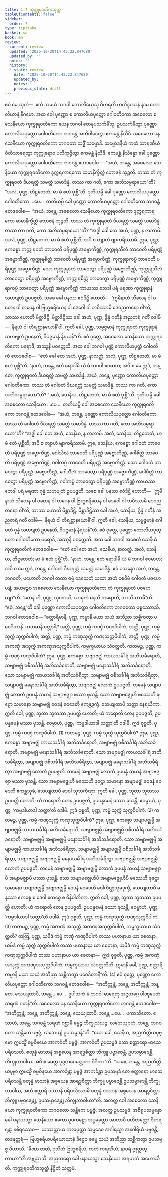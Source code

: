 ```yaml
---
title: 1.7 ကုက္ကုရဝတိကသုတ္တ
tableOfContents: false
sidebar:
  order: 7
type: tipitaka
basket: su
book: mn
review:
  current: review
  updated: '2025-10-20T14:43:22.847680'
  updated_by: ''
  notes: ''
  history:
  - state: review
    date: '2025-10-20T14:43:22.847680'
    updated_by: ''
    notes: ''
    previous_state: draft
---
```



<DynamicBreadcrumb />


<ReviewStatus review={frontmatter.review} showDetails={true} />

<HypothesisAnnotation frontmatter={frontmatter} />

<Division number="78" book="mn" e="ch" v="24" p="151">

<Paragraph number="210" book="mn">
ဧဝံ မေ သုတံ—  ဧကံ သမယံ ဘဂဝါ ကောလိယေသု ဝိဟရတိ ဟလိဒ္ဒဝသနံ နာမ ကောလိယာနံ နိဂမော. အထ ခေါ ပုဏ္ဏော စ ကောလိယပုတ္တော ဂေါဝတိကော အစေလော စ သေနိယော ကုက္ကုရဝတိကော ယေန ဘဂဝါ တေနုပသင်္ကမိံသု; ဥပသင်္ကမိတွာ ပုဏ္ဏော ကောလိယပုတ္တော ဂေါဝတိကော ဘဂဝန္တံ အဘိဝါဒေတွာ ဧကမန္တံ နိသီဒိ. အစေလော ပန သေနိယော ကုက္ကုရဝတိကော ဘဂဝတာ သဒ္ဓိံ သမ္မောဒိ. သမ္မောဒနီယံ ကထံ သာရဏီယံ ဝီတိသာရေတွာ ကုက္ကုရောဝ ပလိကုဇ္ဇိတွာ ဧကမန္တံ နိသီဒိ. ဧကမန္တံ နိသိန္နော ခေါ ပုဏ္ဏော ကောလိယပုတ္တော ဂေါဝတိကော ဘဂဝန္တံ ဧတဒဝေါစ—  “အယံ, ဘန္တေ, အစေလော သေနိယော ကုက္ကုရဝတိကော ဒုက္ကရကာရကော ဆမာနိက္ခိတ္တံ ဘောဇနံ ဘုဉ္ဇတိ. တဿ တံ ကုက္ကုရဝတံ ဒီဃရတ္တံ သမတ္တံ သမာဒိန္နံ. တဿ ကာ ဂတိ, ကော အဘိသမ္ပရာယော”တိ? “အလံ, ပုဏ္ဏ, တိဋ္ဌတေတံ; မာ မံ ဧတံ ပုစ္ဆီ”တိ. ဒုတိယမ္ပိ ခေါ ပုဏ္ဏော ကောလိယပုတ္တော ဂေါဝတိကော …ပေ…  တတိယမ္ပိ ခေါ ပုဏ္ဏော ကောလိယပုတ္တော ဂေါဝတိကော ဘဂဝန္တံ ဧတဒဝေါစ—  “အယံ, ဘန္တေ, အစေလော သေနိယော ကုက္ကုရဝတိကော ဒုက္ကရကာရကော ဆမာနိက္ခိတ္တံ ဘောဇနံ ဘုဉ္ဇတိ. တဿ တံ ကုက္ကုရဝတံ ဒီဃရတ္တံ သမတ္တံ သမာဒိန္နံ. တဿ ကာ ဂတိ, ကော အဘိသမ္ပရာယော”တိ?
</Paragraph>

</Division>
<Division number="79" book="mn" e="ch" v="24" p="152">

<Paragraph number="211" book="mn">
“အဒ္ဓါ ခေါ တေ အဟံ, ပုဏ္ဏ, န လဘာမိ. အလံ, ပုဏ္ဏ, တိဋ္ဌတေတံ; မာ မံ ဧတံ ပုစ္ဆီတိ; အပိ စ တျာဟံ ဗျာကရိဿာမိ. ဣဓ, ပုဏ္ဏ, ဧကစ္စော ကုက္ကုရဝတံ ဘာဝေတိ ပရိပုဏ္ဏံ အဗ္ဗောကိဏ္ဏံ, ကုက္ကုရသီလံ ဘာဝေတိ ပရိပုဏ္ဏံ အဗ္ဗောကိဏ္ဏံ, ကုက္ကုရစိတ္တံ ဘာဝေတိ ပရိပုဏ္ဏံ အဗ္ဗောကိဏ္ဏံ, ကုက္ကုရာကပ္ပံ ဘာဝေတိ ပရိပုဏ္ဏံ အဗ္ဗောကိဏ္ဏံ. သော ကုက္ကုရဝတံ ဘာဝေတွာ ပရိပုဏ္ဏံ အဗ္ဗောကိဏ္ဏံ, ကုက္ကုရသီလံ ဘာဝေတွာ ပရိပုဏ္ဏံ အဗ္ဗောကိဏ္ဏံ, ကုက္ကုရစိတ္တံ ဘာဝေတွာ ပရိပုဏ္ဏံ အဗ္ဗောကိဏ္ဏံ, ကုက္ကုရာကပ္ပံ ဘာဝေတွာ ပရိပုဏ္ဏံ အဗ္ဗောကိဏ္ဏံ ကာယဿ ဘေဒါ ပရံ မရဏာ ကုက္ကုရာနံ သဟဗျတံ ဥပပဇ္ဇတိ. သစေ ခေါ ပနဿ ဧဝံဒိဋ္ဌိ ဟောတိ—  ‘ဣမိနာဟံ သီလေန ဝါ ဝတေန ဝါ တပေန ဝါ ဗြဟ္မစရိယေန ဝါ ဒေဝေါ ဝါ ဘဝိဿာမိ ဒေဝညတရော ဝါ’တိ, သာဿ ဟောတိ မိစ္ဆာဒိဋ္ဌိ. မိစ္ဆာဒိဋ္ဌိဿ ခေါ အဟံ, ပုဏ္ဏ, ဒွိန္နံ ဂတီနံ အညတရံ ဂတိံ ဝဒါမိ—  နိရယံ ဝါ တိရစ္ဆာနယောနိံ ဝါ. ဣတိ ခေါ, ပုဏ္ဏ, သမ္ပဇ္ဇမာနံ ကုက္ကုရဝတံ ကုက္ကုရာနံ သဟဗျတံ ဥပနေတိ, ဝိပဇ္ဇမာနံ နိရယန်”တိ. ဧဝံ ဝုတ္တေ, အစေလော သေနိယော ကုက္ကုရဝတိကော ပရောဒိ, အဿူနိ ပဝတ္တေသိ.
</Paragraph>

<Paragraph number="212" book="mn">
အထ ခေါ ဘဂဝါ ပုဏ္ဏံ ကောလိယပုတ္တံ ဂေါဝတိကံ ဧတဒဝေါစ—  “ဧတံ ခေါ တေ အဟံ, ပုဏ္ဏ, နာလတ္ထံ. အလံ, ပုဏ္ဏ, တိဋ္ဌတေတံ; မာ မံ ဧတံ ပုစ္ဆီ”တိ. “နာဟံ, ဘန္တေ, ဧတံ ရောဒါမိ ယံ မံ ဘဂဝါ ဧဝမာဟ; အပိ စ မေ ဣဒံ, ဘန္တေ, ကုက္ကုရဝတံ ဒီဃရတ္တံ သမတ္တံ သမာဒိန္နံ. အယံ, ဘန္တေ, ပုဏ္ဏော ကောလိယပုတ္တော ဂေါဝတိကော. တဿ တံ ဂေါဝတံ ဒီဃရတ္တံ သမတ္တံ သမာဒိန္နံ. တဿ ကာ ဂတိ, ကော အဘိသမ္ပရာယော”တိ? “အလံ, သေနိယ, တိဋ္ဌတေတံ; မာ မံ ဧတံ ပုစ္ဆီ”တိ. ဒုတိယမ္ပိ ခေါ အစေလော သေနိယော …ပေ…  တတိယမ္ပိ ခေါ အစေလော သေနိယော ကုက္ကုရဝတိကော ဘဂဝန္တံ ဧတဒဝေါစ—  “အယံ, ဘန္တေ, ပုဏ္ဏော ကောလိယပုတ္တော ဂေါဝတိကော. တဿ တံ ဂေါဝတံ ဒီဃရတ္တံ သမတ္တံ သမာဒိန္နံ. တဿ ကာ ဂတိ, ကော အဘိသမ္ပရာယော”တိ?
</Paragraph>

</Division>
<Division number="80" book="mn" e="ch" v="24" p="155">

<Paragraph number="213" book="mn">
“အဒ္ဓါ ခေါ တေ အဟံ, သေနိယ, န လဘာမိ. အလံ, သေနိယ, တိဋ္ဌတေတံ; မာ မံ ဧတံ ပုစ္ဆီတိ; အပိ စ တျာဟံ ဗျာကရိဿာမိ. ဣဓ, သေနိယ, ဧကစ္စော ဂေါဝတံ ဘာဝေတိ ပရိပုဏ္ဏံ အဗ္ဗောကိဏ္ဏံ, ဂေါသီလံ ဘာဝေတိ ပရိပုဏ္ဏံ အဗ္ဗောကိဏ္ဏံ, ဂေါစိတ္တံ ဘာဝေတိ ပရိပုဏ္ဏံ အဗ္ဗောကိဏ္ဏံ, ဂဝါကပ္ပံ ဘာဝေတိ ပရိပုဏ္ဏံ အဗ္ဗောကိဏ္ဏံ. သော ဂေါဝတံ ဘာဝေတွာ ပရိပုဏ္ဏံ အဗ္ဗောကိဏ္ဏံ, ဂေါသီလံ ဘာဝေတွာ ပရိပုဏ္ဏံ အဗ္ဗောကိဏ္ဏံ, ဂေါစိတ္တံ ဘာဝေတွာ ပရိပုဏ္ဏံ အဗ္ဗောကိဏ္ဏံ, ဂဝါကပ္ပံ ဘာဝေတွာ ပရိပုဏ္ဏံ အဗ္ဗောကိဏ္ဏံ ကာယဿ ဘေဒါ ပရံ မရဏာ ဂုန္နံ သဟဗျတံ ဥပပဇ္ဇတိ. သစေ ခေါ ပနဿ ဧဝံဒိဋ္ဌိ ဟောတိ—  ‘ဣမိနာဟံ သီလေန ဝါ ဝတေန ဝါ တပေန ဝါ ဗြဟ္မစရိယေန ဝါ ဒေဝေါ ဝါ ဘဝိဿာမိ ဒေဝညတရော ဝါ’တိ, သာဿ ဟောတိ မိစ္ဆာဒိဋ္ဌိ. မိစ္ဆာဒိဋ္ဌိဿ ခေါ အဟံ, သေနိယ, ဒွိန္နံ ဂတီနံ အညတရံ ဂတိံ ဝဒါမိ—  နိရယံ ဝါ တိရစ္ဆာနယောနိံ ဝါ. ဣတိ ခေါ, သေနိယ, သမ္ပဇ္ဇမာနံ ဂေါဝတံ ဂုန္နံ သဟဗျတံ ဥပနေတိ, ဝိပဇ္ဇမာနံ နိရယန်”တိ. ဧဝံ ဝုတ္တေ, ပုဏ္ဏော ကောလိယပုတ္တော ဂေါဝတိကော ပရောဒိ, အဿူနိ ပဝတ္တေသိ.
</Paragraph>

<Paragraph number="214" book="mn">
အထ ခေါ ဘဂဝါ အစေလံ သေနိယံ ကုက္ကုရဝတိကံ ဧတဒဝေါစ—  “ဧတံ ခေါ တေ အဟံ, သေနိယ, နာလတ္ထံ. အလံ, သေနိယ, တိဋ္ဌတေတံ; မာ မံ ဧတံ ပုစ္ဆီ”တိ. “နာဟံ, ဘန္တေ, ဧတံ ရောဒါမိ ယံ မံ ဘဂဝါ ဧဝမာဟ; အပိ စ မေ ဣဒံ, ဘန္တေ, ဂေါဝတံ ဒီဃရတ္တံ သမတ္တံ သမာဒိန္နံ. ဧဝံ ပသန္နော အဟံ, ဘန္တေ, ဘဂဝတိ; ပဟောတိ ဘဂဝါ တထာ ဓမ္မံ ဒေသေတုံ ယထာ အဟံ စေဝိမံ ဂေါဝတံ ပဇဟေယျံ, အယဉ္စေဝ အစေလော သေနိယော ကုက္ကုရဝတိကော တံ ကုက္ကုရဝတံ ပဇဟေယျာ”တိ. “တေန ဟိ, ပုဏ္ဏ, သုဏာဟိ, သာဓုကံ မနသိ ကရောဟိ, ဘာသိဿာမီ”တိ. “ဧဝံ, ဘန္တေ”တိ ခေါ ပုဏ္ဏော ကောလိယပုတ္တော ဂေါဝတိကော ဘဂဝတော ပစ္စဿောသိ. ဘဂဝါ ဧတဒဝေါစ—
</Paragraph>

</Division>
<Division number="81" book="mn" e="ch" v="24" p="157">

<Paragraph number="215" book="mn">
“စတ္တာရိမာနိ, ပုဏ္ဏ, ကမ္မာနိ မယာ သယံ အဘိညာ သစ္ဆိကတွာ ပဝေဒိတာနိ. ကတမာနိ စတ္တာရိ? အတ္ထိ, ပုဏ္ဏ, ကမ္မံ ကဏှံ ကဏှဝိပါကံ; အတ္ထိ, ပုဏ္ဏ, ကမ္မံ သုက္ကံ သုက္ကဝိပါကံ; အတ္ထိ, ပုဏ္ဏ, ကမ္မံ ကဏှသုက္ကံ ကဏှသုက္ကဝိပါကံ; အတ္ထိ, ပုဏ္ဏ, ကမ္မံ အကဏှံ အသုက္ကံ အကဏှအသုက္ကဝိပါကံ, ကမ္မက္ခယာယ သံဝတ္တတိ.
</Paragraph>

<Paragraph number="216" book="mn">
ကတမဉ္စ, ပုဏ္ဏ, ကမ္မံ ကဏှံ ကဏှဝိပါကံ? ဣဓ, ပုဏ္ဏ, ဧကစ္စော သဗျာဗဇ္ဈံ ကာယသင်္ခါရံ အဘိသင်္ခရောတိ, သဗျာဗဇ္ဈံ ဝစီသင်္ခါရံ အဘိသင်္ခရောတိ, သဗျာဗဇ္ဈံ မနောသင်္ခါရံ အဘိသင်္ခရောတိ. သော သဗျာဗဇ္ဈံ ကာယသင်္ခါရံ အဘိသင်္ခရိတွာ, သဗျာဗဇ္ဈံ ဝစီသင်္ခါရံ အဘိသင်္ခရိတွာ, သဗျာဗဇ္ဈံ မနောသင်္ခါရံ အဘိသင်္ခရိတွာ, သဗျာဗဇ္ဈံ လောကံ ဥပပဇ္ဇတိ. တမေနံ သဗျာဗဇ္ဈံ လောကံ ဥပပန္နံ သမာနံ သဗျာဗဇ္ဈာ ဖဿာ ဖုသန္တိ. သော သဗျာဗဇ္ဈေဟိ ဖဿေဟိ ဖုဋ္ဌော သမာနော သဗျာဗဇ္ဈံ ဝေဒနံ ဝေဒေတိ ဧကန္တဒုက္ခံ, သေယျထာပိ သတ္တာ နေရယိကာ. ဣတိ ခေါ, ပုဏ္ဏ, ဘူတာ ဘူတဿ ဥပပတ္တိ ဟောတိ; ယံ ကရောတိ တေန ဥပပဇ္ဇတိ, ဥပပန္နမေနံ ဖဿာ ဖုသန္တိ. ဧဝမ္ပာဟံ, ပုဏ္ဏ, ‘ကမ္မဒါယာဒါ သတ္တာ’တိ ဝဒါမိ. ဣဒံ ဝုစ္စတိ, ပုဏ္ဏ, ကမ္မံ ကဏှံ ကဏှဝိပါကံ. (1)
</Paragraph>

<Paragraph number="217" book="mn">
ကတမဉ္စ, ပုဏ္ဏ, ကမ္မံ သုက္ကံ သုက္ကဝိပါကံ? ဣဓ, ပုဏ္ဏ, ဧကစ္စော အဗျာဗဇ္ဈံ ကာယသင်္ခါရံ အဘိသင်္ခရောတိ, အဗျာဗဇ္ဈံ ဝစီသင်္ခါရံ အဘိသင်္ခရောတိ, အဗျာဗဇ္ဈံ မနောသင်္ခါရံ အဘိသင်္ခရောတိ. သော အဗျာဗဇ္ဈံ ကာယသင်္ခါရံ အဘိသင်္ခရိတွာ, အဗျာဗဇ္ဈံ ဝစီသင်္ခါရံ အဘိသင်္ခရိတွာ, အဗျာဗဇ္ဈံ မနောသင်္ခါရံ အဘိသင်္ခရိတွာ အဗျာဗဇ္ဈံ လောကံ ဥပပဇ္ဇတိ. တမေနံ အဗျာဗဇ္ဈံ လောကံ ဥပပန္နံ သမာနံ အဗျာဗဇ္ဈာ ဖဿာ ဖုသန္တိ. သော အဗျာဗဇ္ဈေဟိ ဖဿေဟိ ဖုဋ္ဌော သမာနော အဗျာဗဇ္ဈံ ဝေဒနံ ဝေဒေတိ ဧကန္တသုခံ, သေယျထာပိ ဒေဝါ သုဘကိဏှာ. ဣတိ ခေါ, ပုဏ္ဏ, ဘူတာ ဘူတဿ ဥပပတ္တိ ဟောတိ; ယံ ကရောတိ တေန ဥပပဇ္ဇတိ, ဥပပန္နမေနံ ဖဿာ ဖုသန္တိ. ဧဝမ္ပာဟံ, ပုဏ္ဏ, ‘ကမ္မဒါယာဒါ သတ္တာ’တိ ဝဒါမိ. ဣဒံ ဝုစ္စတိ, ပုဏ္ဏ, ကမ္မံ သုက္ကံ သုက္ကဝိပါကံ. (2)
</Paragraph>

<Paragraph number="218" book="mn">
ကတမဉ္စ, ပုဏ္ဏ, ကမ္မံ ကဏှသုက္ကံ ကဏှသုက္ကဝိပါကံ? ဣဓ, ပုဏ္ဏ, ဧကစ္စော သဗျာဗဇ္ဈမ္ပိ အဗျာဗဇ္ဈမ္ပိ ကာယသင်္ခါရံ အဘိသင်္ခရောတိ, သဗျာဗဇ္ဈမ္ပိ အဗျာဗဇ္ဈမ္ပိ ဝစီသင်္ခါရံ အဘိသင်္ခရောတိ, သဗျာဗဇ္ဈမ္ပိ အဗျာဗဇ္ဈမ္ပိ မနောသင်္ခါရံ အဘိသင်္ခရောတိ. သော သဗျာဗဇ္ဈမ္ပိ အဗျာဗဇ္ဈမ္ပိ ကာယသင်္ခါရံ အဘိသင်္ခရိတွာ, သဗျာဗဇ္ဈမ္ပိ အဗျာဗဇ္ဈမ္ပိ ဝစီသင်္ခါရံ အဘိသင်္ခရိတွာ, သဗျာဗဇ္ဈမ္ပိ အဗျာဗဇ္ဈမ္ပိ မနောသင်္ခါရံ အဘိသင်္ခရိတွာ သဗျာဗဇ္ဈမ္ပိ အဗျာဗဇ္ဈမ္ပိ လောကံ ဥပပဇ္ဇတိ. တမေနံ သဗျာဗဇ္ဈမ္ပိ အဗျာဗဇ္ဈမ္ပိ လောကံ ဥပပန္နံ သမာနံ သဗျာဗဇ္ဈာပိ အဗျာဗဇ္ဈာပိ ဖဿာ ဖုသန္တိ. သော သဗျာဗဇ္ဈေဟိပိ အဗျာဗဇ္ဈေဟိပိ ဖဿေဟိ ဖုဋ္ဌော သမာနော သဗျာဗဇ္ဈမ္ပိ အဗျာဗဇ္ဈမ္ပိ ဝေဒနံ ဝေဒေတိ ဝေါကိဏ္ဏသုခဒုက္ခံ, သေယျထာပိ မနုဿာ ဧကစ္စေ စ ဒေဝါ ဧကစ္စေ စ ဝိနိပါတိကာ. ဣတိ ခေါ, ပုဏ္ဏ, ဘူတာ ဘူတဿ ဥပပတ္တိ ဟောတိ; ယံ ကရောတိ တေန ဥပပဇ္ဇတိ. ဥပပန္နမေနံ ဖဿာ ဖုသန္တိ. ဧဝမ္ပာဟံ, ပုဏ္ဏ, ‘ကမ္မဒါယာဒါ သတ္တာ’တိ ဝဒါမိ. ဣဒံ ဝုစ္စတိ, ပုဏ္ဏ, ကမ္မံ ကဏှသုက္ကံ ကဏှသုက္ကဝိပါကံ. (3)
</Paragraph>

<Paragraph number="219" book="mn">
ကတမဉ္စ, ပုဏ္ဏ, ကမ္မံ အကဏှံ အသုက္ကံ အကဏှအသုက္ကဝိပါကံ, ကမ္မက္ခယာယ သံဝတ္တတိ? တတြ, ပုဏ္ဏ, ယမိဒံ ကမ္မံ ကဏှံ ကဏှဝိပါကံ တဿ ပဟာနာယ ယာ စေတနာ, ယမိဒံ ကမ္မံ သုက္ကံ သုက္ကဝိပါကံ တဿ ပဟာနာယ ယာ စေတနာ, ယမိဒံ ကမ္မံ ကဏှသုက္ကံ ကဏှသုက္ကဝိပါကံ တဿ ပဟာနာယ ယာ စေတနာ—  ဣဒံ ဝုစ္စတိ, ပုဏ္ဏ, ကမ္မံ အကဏှံ အသုက္ကံ အကဏှအသုက္ကဝိပါကံ, ကမ္မက္ခယာယ သံဝတ္တတီတိ. ဣမာနိ ခေါ, ပုဏ္ဏ, စတ္တာရိ ကမ္မာနိ မယာ သယံ အဘိညာ သစ္ဆိကတွာ ပဝေဒိတာနီ”တိ. (4)
</Paragraph>

</Division>
<Division number="82" book="mn" e="ch" v="24" p="159">

<Paragraph number="220" book="mn">
ဧဝံ ဝုတ္တေ, ပုဏ္ဏော ကောလိယပုတ္တော ဂေါဝတိကော ဘဂဝန္တံ ဧတဒဝေါစ—  “အဘိက္ကန္တံ, ဘန္တေ, အဘိက္ကန္တံ, ဘန္တေ. သေယျထာပိ, ဘန္တေ …ပေ…  ဥပါသကံ မံ ဘဂဝါ ဓာရေတု အဇ္ဇတဂ္ဂေ ပါဏုပေတံ သရဏံ ဂတန်”တိ. အစေလော ပန သေနိယော ကုက္ကုရဝတိကော ဘဂဝန္တံ ဧတဒဝေါစ—  “အဘိက္ကန္တံ, ဘန္တေ, အဘိက္ကန္တံ, ဘန္တေ. သေယျထာပိ, ဘန္တေ …ပေ…  ပကာသိတော. ဧသာဟံ, ဘန္တေ, ဘဂဝန္တံ သရဏံ ဂစ္ဆာမိ ဓမ္မဉ္စ ဘိက္ခုသံဃဉ္စ. လဘေယျာဟံ, ဘန္တေ, ဘဂဝတော သန္တိကေ ပဗ္ဗဇ္ဇံ, လဘေယျံ ဥပသမ္ပဒန်”တိ. “ယော ခေါ, သေနိယ, အညတိတ္ထိယပုဗ္ဗော ဣမသ္မိံ ဓမ္မဝိနယေ အာကင်္ခတိ ပဗ္ဗဇ္ဇံ, အာကင်္ခတိ ဥပသမ္ပဒံ သော စတ္တာရော မာသေ ပရိဝသတိ. စတုန္နံ မာသာနံ အစ္စယေန အာရဒ္ဓစိတ္တာ ဘိက္ခူ ပဗ္ဗာဇေန္တိ, ဥပသမ္ပာဒေန္တိ ဘိက္ခုဘာဝါယ. အပိ စ မေတ္ထ ပုဂ္ဂလဝေမတ္တတာ ဝိဒိတာ”တိ.
</Paragraph>

<Paragraph number="221" book="mn">
“သစေ, ဘန္တေ, အညတိတ္ထိယပုဗ္ဗာ ဣမသ္မိံ ဓမ္မဝိနယေ အာကင်္ခန္တာ ပဗ္ဗဇ္ဇံ အာကင်္ခန္တာ ဥပသမ္ပဒံ တေ စတ္တာရော မာသေ ပရိဝသန္တိ စတုန္နံ မာသာနံ အစ္စယေန အာရဒ္ဓစိတ္တာ ဘိက္ခူ ပဗ္ဗာဇေန္တိ ဥပသမ္ပာဒေန္တိ ဘိက္ခုဘာဝါယ, အဟံ စတ္တာရိ ဝဿာနိ ပရိဝသိဿာမိ စတုန္နံ ဝဿာနံ အစ္စယေန အာရဒ္ဓစိတ္တာ ဘိက္ခူ ပဗ္ဗာဇေန္တု, ဥပသမ္ပာဒေန္တု ဘိက္ခုဘာဝါယာ”တိ.
</Paragraph>

<Paragraph number="222" book="mn">
အလတ္ထ ခေါ အစေလော သေနိယော ကုက္ကုရဝတိကော ဘဂဝတော သန္တိကေ ပဗ္ဗဇ္ဇံ, အလတ္ထ ဥပသမ္ပဒံ. အစိရူပသမ္ပန္နော ခေါ ပနာယသ္မာ သေနိယော ဧကော ဝူပကဋ္ဌော အပ္ပမတ္တော အာတာပီ ပဟိတတ္တော ဝိဟရန္တော နစိရဿေဝ—  ယဿတ္ထာယ ကုလပုတ္တာ သမ္မဒေဝ အဂါရသ္မာ အနဂါရိယံ ပဗ္ဗဇန္တိ, တဒနုတ္တရံ—  ဗြဟ္မစရိယပရိယောသာနံ ဒိဋ္ဌေဝ ဓမ္မေ သယံ အဘိညာ သစ္ဆိကတွာ ဥပသမ္ပဇ္ဇ ဝိဟာသိ.
</Paragraph>

<Paragraph number="223" book="mn">
“ခီဏာ ဇာတိ, ဝုသိတံ ဗြဟ္မစရိယံ, ကတံ ကရဏီယံ, နာပရံ ဣတ္ထတ္တာယာ”တိ အဗ္ဘညာသိ. အညတရော ခေါ ပနာယသ္မာ သေနိယော အရဟတံ အဟောသီတိ.

</Paragraph>
</Division>

<Paragraph number="224" type="center" book="mn">
ကုက္ကုရဝတိကသုတ္တံ နိဋ္ဌိတံ သတ္တမံ.
</Paragraph>